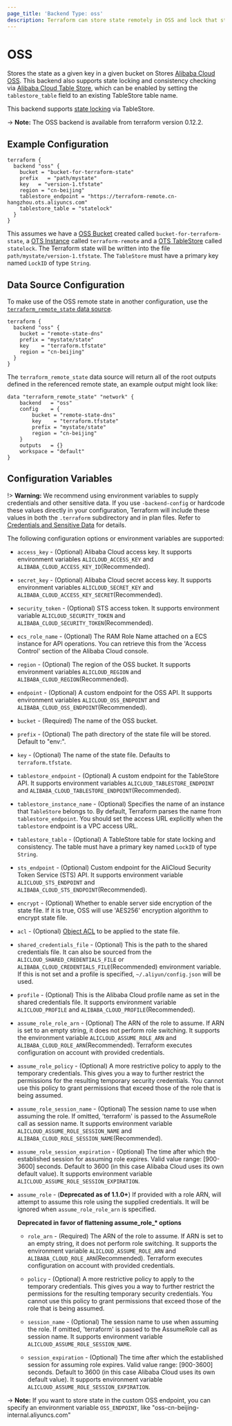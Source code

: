 ```yaml
---
page_title: 'Backend Type: oss'
description: Terraform can store state remotely in OSS and lock that state with OSS.
---
```


# OSS

Stores the state as a given key in a given bucket on Stores
[Alibaba Cloud OSS](https://www.alibabacloud.com/help/product/31815.htm).
This backend also supports state locking and consistency checking via
[Alibaba Cloud Table Store](https://www.alibabacloud.com/help/doc-detail/27280.htm), which can be enabled by setting
the `tablestore_table` field to an existing TableStore table name.

This backend supports [state locking](/terraform/language/state/locking) via TableStore.

-> **Note:** The OSS backend is available from terraform version 0.12.2.

## Example Configuration

```hcl
terraform {
  backend "oss" {
    bucket = "bucket-for-terraform-state"
    prefix   = "path/mystate"
    key   = "version-1.tfstate"
    region = "cn-beijing"
    tablestore_endpoint = "https://terraform-remote.cn-hangzhou.ots.aliyuncs.com"
    tablestore_table = "statelock"
  }
}
```

This assumes we have a [OSS Bucket](https://registry.terraform.io/providers/aliyun/alicloud/latest/docs/resources/oss_bucket) created called `bucket-for-terraform-state`,
a [OTS Instance](https://registry.terraform.io/providers/aliyun/alicloud/latest/docs/resources/ots_instance) called `terraform-remote` and
a [OTS TableStore](https://registry.terraform.io/providers/aliyun/alicloud/latest/docs/resources/ots_table) called `statelock`. The
Terraform state will be written into the file `path/mystate/version-1.tfstate`. The `TableStore` must have a primary key named `LockID` of type `String`.

## Data Source Configuration

To make use of the OSS remote state in another configuration, use the
[`terraform_remote_state` data
source](/terraform/language/reference/remote-state-data).

```hcl
terraform {
  backend "oss" {
    bucket = "remote-state-dns"
    prefix = "mystate/state"
    key    = "terraform.tfstate"
    region = "cn-beijing"
  }
}
```

The `terraform_remote_state` data source will return all of the root outputs
defined in the referenced remote state, an example output might look like:

```hcl
data "terraform_remote_state" "network" {
    backend   = "oss"
    config    = {
        bucket = "remote-state-dns"
        key    = "terraform.tfstate"
        prefix = "mystate/state"
        region = "cn-beijing"
    }
    outputs   = {}
    workspace = "default"
}
```

## Configuration Variables

!> **Warning:**  We recommend using environment variables to supply credentials and other sensitive data. If you use `-backend-config` or hardcode these values directly in your configuration, Terraform will include these values in both the `.terraform` subdirectory and in plan files. Refer to [Credentials and Sensitive Data](/terraform/language/backend#credentials-and-sensitive-data) for details.

The following configuration options or environment variables are supported:

* `access_key` - (Optional) Alibaba Cloud access key. It supports environment variables `ALICLOUD_ACCESS_KEY` and  `ALIBABA_CLOUD_ACCESS_KEY_ID`(Recommended).

* `secret_key` - (Optional) Alibaba Cloud secret access key. It supports environment variables `ALICLOUD_SECRET_KEY` and  `ALIBABA_CLOUD_ACCESS_KEY_SECRET`(Recommended).

* `security_token` - (Optional) STS access token. It supports environment variable `ALICLOUD_SECURITY_TOKEN` and `ALIBABA_CLOUD_SECURITY_TOKEN`(Recommended).

* `ecs_role_name` - (Optional) The RAM Role Name attached on a ECS instance for API operations. You can retrieve this from the 'Access Control' section of the Alibaba Cloud console.

* `region` - (Optional) The region of the OSS bucket. It supports environment variables `ALICLOUD_REGION` and `ALIBABA_CLOUD_REGION`(Recommended).

* `endpoint` - (Optional) A custom endpoint for the OSS API. It supports environment variables `ALICLOUD_OSS_ENDPOINT` and `ALIBABA_CLOUD_OSS_ENDPOINT`(Recommended).

* `bucket` - (Required) The name of the OSS bucket.

* `prefix` - (Optional) The path directory of the state file will be stored. Default to "env:".

* `key` - (Optional) The name of the state file. Defaults to `terraform.tfstate`.

* `tablestore_endpoint` - (Optional) A custom endpoint for the TableStore API. It supports environment variables `ALICLOUD_TABLESTORE_ENDPOINT` and `ALIBABA_CLOUD_TABLESTORE_ENDPOINT`(Recommended).

* `tablestore_instance_name` - (Optional) Specifies the name of an instance that `TableStore` belongs to. By default, Terraform parses the name from `tablestore_endpoint`.
  You should set the access URL explicitly when the `tablestore` endpoint is a VPC access URL.

* `tablestore_table` - (Optional) A TableStore table for state locking and consistency. The table must have a primary key named `LockID` of type `String`.

* `sts_endpoint` - (Optional) Custom endpoint for the AliCloud Security Token Service (STS) API. It supports environment variable `ALICLOUD_STS_ENDPOINT` and `ALIBABA_CLOUD_STS_ENDPOINT`(Recommended).

* `encrypt` - (Optional) Whether to enable server side
  encryption of the state file. If it is true, OSS will use 'AES256' encryption algorithm to encrypt state file.

* `acl` - (Optional) [Object
  ACL](https://www.alibabacloud.com/help/doc-detail/52284.htm)
  to be applied to the state file.

* `shared_credentials_file` - (Optional) This is the path to the shared credentials file. It can also be sourced from the `ALICLOUD_SHARED_CREDENTIALS_FILE` or `ALIBABA_CLOUD_CREDENTIALS_FILE`(Recommended) environment variable. If this is not set and a profile is specified, `~/.aliyun/config.json` will be used.

* `profile` - (Optional)  This is the Alibaba Cloud profile name as set in the shared credentials file. It supports environment variable `ALICLOUD_PROFILE` and `ALIBABA_CLOUD_PROFILE`(Recommended).

* `assume_role_role_arn` - (Optional) The ARN of the role to assume. If ARN is set to an empty string, it does not perform role switching. It supports the environment variable `ALICLOUD_ASSUME_ROLE_ARN` and `ALIBABA_CLOUD_ROLE_ARN`(Recommended).
  Terraform executes configuration on account with provided credentials.

* `assume_role_policy` - (Optional) A more restrictive policy to apply to the temporary credentials. This gives you a way to further restrict the permissions for the resulting temporary security credentials. You cannot use this policy to grant permissions that exceed those of the role that is being assumed.

* `assume_role_session_name` - (Optional) The session name to use when assuming the role. If omitted, 'terraform' is passed to the AssumeRole call as session name. It supports environment variable `ALICLOUD_ASSUME_ROLE_SESSION_NAME` and `ALIBABA_CLOUD_ROLE_SESSION_NAME`(Recommended).

* `assume_role_session_expiration` - (Optional) The time after which the established session for assuming role expires. Valid value range: \[900-3600] seconds. Default to 3600 (in this case Alibaba Cloud uses its own default value). It supports environment variable `ALICLOUD_ASSUME_ROLE_SESSION_EXPIRATION`.

* `assume_role` - (**Deprecated as of 1.1.0+**) If provided with a role ARN, will attempt to assume this role using the supplied credentials. It will be ignored when `assume_role_role_arn` is specified.

  **Deprecated in favor of flattening assume_role_\* options**

  * `role_arn` - (Required) The ARN of the role to assume. If ARN is set to an empty string, it does not perform role switching. It supports the environment variable `ALICLOUD_ASSUME_ROLE_ARN` and `ALIBABA_CLOUD_ROLE_ARN`(Recommended).
    Terraform executes configuration on account with provided credentials.

  * `policy` - (Optional) A more restrictive policy to apply to the temporary credentials. This gives you a way to further restrict the permissions for the resulting temporary security credentials. You cannot use this policy to grant permissions that exceed those of the role that is being assumed.

  * `session_name` - (Optional) The session name to use when assuming the role. If omitted, 'terraform' is passed to the AssumeRole call as session name. It supports environment variable `ALICLOUD_ASSUME_ROLE_SESSION_NAME`.

  * `session_expiration` - (Optional) The time after which the established session for assuming role expires. Valid value range: \[900-3600] seconds. Default to 3600 (in this case Alibaba Cloud uses its own default value). It supports environment variable `ALICLOUD_ASSUME_ROLE_SESSION_EXPIRATION`.

-> **Note:** If you want to store state in the custom OSS endpoint, you can specify an environment variable `OSS_ENDPOINT`, like "oss-cn-beijing-internal.aliyuncs.com"
